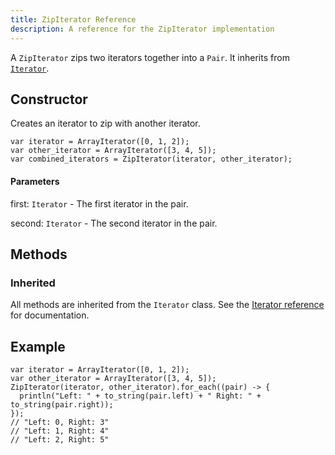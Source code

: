 ---
title: ZipIterator Reference
description: A reference for the ZipIterator implementation
---

A `ZipIterator` zips two iterators together into a `Pair`. It inherits from [`Iterator`](/reference/api/iterators/iterator/).

## Constructor

Creates an iterator to zip with another iterator.

```ql
var iterator = ArrayIterator([0, 1, 2]);
var other_iterator = ArrayIterator([3, 4, 5]);
var combined_iterators = ZipIterator(iterator, other_iterator);
```

#### Parameters

first: `Iterator` - The first iterator in the pair.

second: `Iterator` - The second iterator in the pair.

## Methods

### Inherited

All methods are inherited from the `Iterator` class. See the [Iterator reference](/reference/api/iterators/iterator#methods) for documentation.

## Example

```ql
var iterator = ArrayIterator([0, 1, 2]);
var other_iterator = ArrayIterator([3, 4, 5]);
ZipIterator(iterator, other_iterator).for_each((pair) -> {
  println("Left: " + to_string(pair.left) + " Right: " + to_string(pair.right));
});
// "Left: 0, Right: 3"
// "Left: 1, Right: 4"
// "Left: 2, Right: 5"
```
